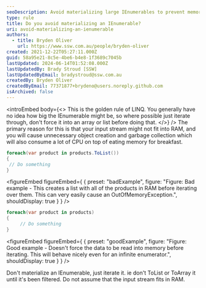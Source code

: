 ```yaml
---
seoDescription: Avoid materializing large IEnumerables to prevent memory and CPU issues, instead iterate through them directly.
type: rule
title: Do you avoid materializing an IEnumerable?
uri: avoid-materializing-an-ienumerable
authors:
  - title: Bryden Oliver
    url: https://www.ssw.com.au/people/bryden-oliver
created: 2021-12-22T05:27:11.000Z
guid: 58a95e21-8c5e-4be6-b4e8-1f3689c7045b
lastUpdated: 2024-06-14T01:52:08.000Z
lastUpdatedBy: Brady Stroud [SSW]
lastUpdatedByEmail: bradystroud@ssw.com.au
createdBy: Bryden Oliver
createdByEmail: 77371877+brydeno@users.noreply.github.com
isArchived: false
---
```


<introEmbed
  body={<>
This is the golden rule of LINQ. You generally have no idea how big the IEnumerable might be, so where possible just iterate through, don't force it into an array or list before doing that.
  </>}
/>
The primary reason for this is that your input stream might not fit into RAM, and you will cause unnecessary object creation and garbage collection which will also consume a lot of CPU on top of eating memory for breakfast.

```cs
foreach(var product in products.ToList())
{
 // Do something
}
```

<figureEmbed figureEmbed={ {
  preset: "badExample",
  figure: "Figure: Bad example - This creates a list with all of the products in RAM before iterating over them. This can very easily cause an OutOfMemoryException.",
  shouldDisplay: true
} } />


```cs
foreach(var product in products)
{
     // Do something
}
```

<figureEmbed figureEmbed={ {
  preset: "goodExample",
  figure: "Figure: Good example - Doesn't force the data to be read into memory before iterating. This will behave nicely even for an infinite enumerator.",
  shouldDisplay: true
} } />


Don't materialize an IEnumerable, just iterate it. ie don't ToList or ToArray it until it's been filtered. Do not assume that the input stream fits in RAM.
